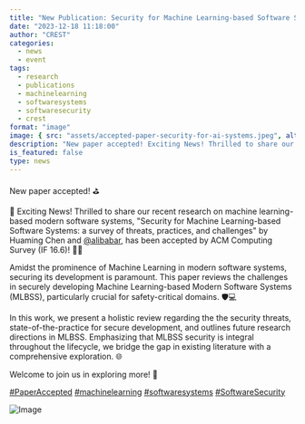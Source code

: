```yaml
---
title: "New Publication: Security for Machine Learning-based Software Systems: a survey of threats, practices, and challenges"
date: "2023-12-18 11:18:00"
author: "CREST"
categories:
  - news
  - event
tags:
  - research
  - publications
  - machinelearning
  - softwaresystems
  - softwaresecurity
  - crest
format: "image"
image: { src: "assets/accepted-paper-security-for-ai-systems.jpeg", alt: "accepted paper" }
description: "New paper accepted! Exciting News! Thrilled to share our recent research on machine learning-based modern software systems, 'Security for Machine Learning-based Software Systems: a survey of threats, practices, and challenges' by Huaming Chen and Ali Babar, has been accepted by ACM Computing Survey (IF 16.6)!"
is_featured: false
type: news
---
```


New paper accepted! ⛳️
 
🎉 Exciting News! Thrilled to share our recent research on machine learning-based modern software systems, "Security for Machine Learning-based Software Systems: a survey of threats, practices, and challenges" by Huaming Chen and 
[@alibabar](https://twitter.com/alibabar), has been accepted by ACM Computing Survey (IF 16.6)! 🚀📑

Amidst the prominence of Machine Learning in modern software systems, securing its development is paramount. This paper reviews the challenges in securely developing Machine Learning-based Modern Software Systems (MLBSS), particularly crucial for safety-critical domains. 🛡️💻

In this work, we present a holistic review regarding the the security threats, state-of-the-practice for secure development, and outlines future research directions in MLBSS. Emphasizing that MLBSS security is integral throughout the lifecycle, we bridge the gap in existing literature with a comprehensive exploration. 🌐

Welcome to join us in exploring more! 🌟

[#PaperAccepted](https://twitter.com/hashtag/PaperAccepted?src=hashtag_click)
[#machinelearning](https://twitter.com/hashtag/machinelearning?src=hashtag_click)
[#softwaresystems](https://twitter.com/hashtag/softwaresystems?src=hashtag_click)
[#SoftwareSecurity](https://twitter.com/hashtag/SoftwareSecurity?src=hashtag_click)

![Image](assets/accepted-paper-security-for-ai-systems.jpeg "Accepted Paper")